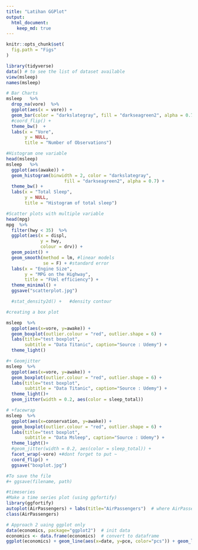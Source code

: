 ```yaml
---
title: "Latihan GGPlot"
output: 
  html_document:
    keep_md: true
---
```

```r
knitr::opts_chunk$set(
  fig.path = "Figs"
)
```


```r
library(tidyverse)
data() # to see the list of dataset available
view(msleep)
names(msleep)

```

```r
# Bar Charts
msleep   %>%
  drop_na(vore)  %>%
  ggplot(aes(x = vore)) +
  geom_bar(color = "darkslategray", fill = "darkseagreen2", alpha = 0.7) +
  #coord_flip() +
  theme_bw()  +
  labs(x = "Vore",
       y = NULL,
       title = "Number of Observations")
```
```r
#Histogram one variable
head(msleep)
msleep   %>%
  ggplot(aes(awake)) +
  geom_histogram(binwidth = 2, color = "darkslategray",
                      fill = "darkseagreen2", alpha = 0.7) +
  theme_bw() +
  labs(x = "Total Sleep",
       y = NULL,
       title = "Histogram of total sleep")
```
```r
#Scatter plots with multiple variable
head(mpg)
mpg  %>%
  filter(hwy < 35)  %>%
  ggplot(aes(x = displ,
             y = hwy,
             colour = drv)) +
  geom_point() +
  geom_smooth(method = lm, #linear models
              se = F) + #standard error
  labs(x = "Engine Size",
       y = "MPG on the Highway",
       title = "FUel efficiency") +
  theme_minimal() +
  ggsave("scatterplot.jpg")

  #stat_density2d() +   #density contour

```

```r

#creating a box plot

msleep  %>%
  ggplot(aes(x=vore, y=awake)) +
  geom_boxplot(outlier.colour = "red", outlier.shape = 6) +
  labs(title="test boxplot",
       subtitle = "Data Titanic", caption="Source : Udemy") +
  theme_light()

#+ Geomjitter
msleep  %>%
  ggplot(aes(x=vore, y=awake)) +
  geom_boxplot(outlier.colour = "red", outlier.shape = 6) +
  labs(title="test boxplot",
       subtitle = "Data Titanic", caption="Source : Udemy") +
  theme_light()+
  geom_jitter(width = 0.2, aes(color = sleep_total))

# +facewrap
msleep  %>%
  ggplot(aes(x=conservation, y=awake)) +
  geom_boxplot(outlier.colour = "red", outlier.shape = 6) +
  labs(title="test boxplot",
       subtitle = "Data Msleep", caption="Source : Udemy") +
  theme_light()+
  #geom_jitter(width = 0.2, aes(color = sleep_total)) +
  facet_wrap(~vore) +#dont forget to put ~
  coord_flip() +
  ggsave("boxplot.jpg")


```


```r
#To save the file
#+ ggsave(filename, path)
```
```r
#timeseries
#Make a time series plot (using ggfortify)
library(ggfortify)
autoplot(AirPassengers) + labs(title="AirPassengers")  # where AirPassengers is a 'ts' object
class(AirPassengers)

# Approach 2 uaing ggplot only
data(economics, package="ggplot2")  # init data
economics <- data.frame(economics)  # convert to dataframe
ggplot(economics) + geom_line(aes(x=date, y=pce, color="pcs")) + geom_line(aes(x=date, y=unemploy, col="unemploy")) + scale_color_discrete(name="Legend") + labs(title="Economics") # plot multiple time series using 'geom_line's

```

